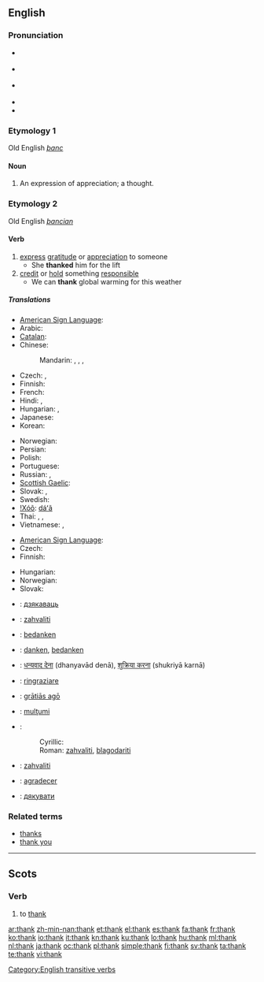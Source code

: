 {{also|thanks}}
==English==

===Pronunciation===
* {{enPR|thăngk}} {{IPA|/θæŋk/}} {{SAMPA|/T{Nk/}}
* {{a|UK|US}} {{IPA|[θæŋk]}}
* {{a|æ-tensing|NY}} {{IPA|[θeəŋk]}}
* {{audio|en-us-thank.ogg|Audio (US)}}
* {{rhymes|æŋk}}

===Etymology 1===
Old English ''[[þanc]]''

====Noun====
{{en-noun}}

# {{obsolete}} An expression of appreciation; a thought.

===Etymology 2===
Old English ''[[þancian]]''

====Verb====
{{en-verb}}

# [[express]] [[gratitude]] or [[appreciation]] to someone
#* She '''thanked''' him for the lift
# [[credit]] or [[hold]] something [[responsible]]
#* We can '''thank''' global warming for this weather

=====Translations=====
{{trans-top|express gratitude or appreciation to someone}}
* [[American Sign Language]]: {{tø|ase|OpenB@Chin-PalmBack OpenB@FromChin-PalmUp}}
* Arabic: {{t|ar|شكر|tr=shákara|sc=Arab}}
* [[Catalan]]: {{t+|ca|agrair}}
* Chinese:
*: Mandarin: {{t|zh|感謝|sc=Hani}},  {{t|zh|感谢|tr=gǎnxiè|sc=Hani}},  {{t|zh|道謝|sc=Hani}},  {{t|zh|道谢|tr=dàoxiè|sc=Hani}}
* Czech: {{t-|cs|děkovat}}, {{t-|cs|poděkovat}}
* Finnish: {{t+|fi|kiittää}}
* French: {{t+|fr|remercier}}
* Hindi: {{t|hi|धन्यवाद देना|tr=dhanyavād denā|sc=Deva}},  {{t|hi|शुक्रिया करना|tr=shukriyā karnā|sc=Deva}}
* Hungarian: {{t+|hu|megköszön}}, {{t+|hu|köszön}}
* Japanese: {{t|ja|感謝|tr=かんしゃする, kansha-suru|alt=感謝する|sc=Jpan}}
* Korean: {{t|ko|감사하다|tr=gamsa-hada|sc=Kore}}
{{trans-mid}}
* Norwegian: {{t+|no|takke}}
* Persian: {{t|fa|سپاسگزاری|tr=sepâsgozâri|xs=Persian}}
* Polish: {{t+|pl|dziękować}}
* Portuguese: {{t+|pt|agradecer}}
* Russian: {{t+|ru|благодарить|tr=blagodarít'}} {{impf}}, {{t+|ru|поблагодарить|tr=poblagodarít'}} {{pf}}
* [[Scottish Gaelic]]: {{t-|gd|thoir taing do|xs=Scottish Gaelic}}
* Slovak: {{t-|sk|ďakovať}}, {{t-|sk|poďakovať}}
* Swedish: {{t+|sv|tacka}}
* [[!Xóõ]]: [[dáʻã]]
* Thai: {{t|th|ขอบคุณ|tr=kòp-kun|sc=Thai}},  {{t|th|ขอบใจ|tr=kòp-jai|sc=Thai}},  {{t|th|ขอบพระคุณ|tr=kòp-prá-kun|sc=Thai}}
* Vietnamese: {{t|vi|cám ơn}},  {{t|vi|biết ơn}}
{{trans-bottom}}

{{trans-top|credit or hold something responsible}}
* [[American Sign Language]]: {{tø|ase|OpenB@Chin-PalmBack OpenB@FromChin-PalmUp}}
* Czech: {{t-|cs|poděkovat}}
* Finnish: {{t+|fi|kiittää}}
{{trans-mid}}
* Hungarian: {{t+|hu|köszön}}
* Norwegian: {{t+|no|takke}}
* Slovak: {{t-|sk|poďakovať}}
{{trans-bottom}}

{{checktrans-top|express gratitude}}
* {{ttbc|Belarusian}}: [[дзякаваць]]
* {{ttbc|Bosnian}}: [[zahvaliti#Bosnian|zahvaliti]]
* {{ttbc|Dutch}}: [[bedanken]]
* {{ttbc|German}}: [[danken]], [[bedanken]]
* {{ttbc|Hindi}}: [[धन्यवाद देना]] (dhanyavād denā), [[शुक्रिया करना]] (shukriyā karnā)
* {{ttbc|Italian}}: [[ringraziare]]
* {{ttbc|Latin}}: [[gratias ago|grātiās agō]]
{{trans-mid}}
* {{ttbc|Romanian}}: [[mulţumi]]
* {{ttbc|Serbian}}:
*: Cyrillic: {{t-|sr|захвалити|sc=Cyrl}}
*: Roman: [[zahvaliti#Serbian|zahvaliti]], [[blagodariti]]
* {{ttbc|Slovene}}: [[zahvaliti]]
* {{ttbc|Spanish}}: [[agradecer]]
* {{ttbc|Ukrainian}}: [[дякувати]]
{{trans-bottom}}

===Related terms===
* [[thanks]]
* [[thank you]]

[[Category:English transitive verbs]]

----

==Scots==

===Verb===
{{sco-verb|thanks|thankin|thankit|thankit}}

# to [[#English|thank]]

[[ar:thank]]
[[zh-min-nan:thank]]
[[et:thank]]
[[el:thank]]
[[es:thank]]
[[fa:thank]]
[[fr:thank]]
[[ko:thank]]
[[io:thank]]
[[it:thank]]
[[kn:thank]]
[[ku:thank]]
[[lo:thank]]
[[hu:thank]]
[[ml:thank]]
[[nl:thank]]
[[ja:thank]]
[[oc:thank]]
[[pl:thank]]
[[simple:thank]]
[[fi:thank]]
[[sv:thank]]
[[ta:thank]]
[[te:thank]]
[[vi:thank]]